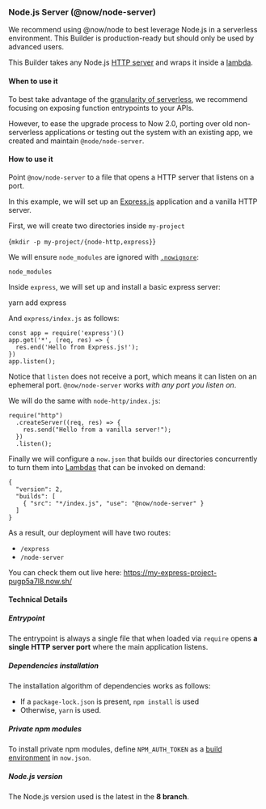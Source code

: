 
### Node.js Server (@now/node-server)

<Note>We <GenericLink href="/docs/v2/deployments/official-builders/node-js-now-node">recommend using <InlineCode>@now/node</InlineCode></GenericLink> to best leverage Node.js in a serverless environment. This Builder is production-ready but should only be used by advanced users.</Note>

This Builder takes any Node.js [HTTP server](node-http-server) and wraps it inside a [lambda](lambda).

#### When to use it

To best take advantage of the [granularity of serverless](lambda-granularity), we recommend focusing on exposing function entrypoints to your APIs.

However, to ease the upgrade process to Now 2.0, porting over old non-serverless applications or testing out the system with an existing app, we created and maintain `@node/node-server`.

#### How to use it

Point `@now/node-server` to a file that opens a HTTP server that listens on a port.

In this example, we will set up an [Express.js](https://expressjs.com/) application and a vanilla HTTP server.

First, we will create two directories inside `my-project`

<TerminalInput>{`mkdir -p my-project/{node-http,express}`}</TerminalInput>

We will ensure `node_modules` are ignored with [`.nowignore`](/docs/v2/deployments/ignoring-source-paths):

```
node_modules
```

Inside `express`, we will set up and install a basic express server:

<TerminalInput>yarn add express</TerminalInput>

And `express/index.js` as follows:
```
const app = require('express')()
app.get('*', (req, res) => {
  res.end('Hello from Express.js!');
})
app.listen();
```

Notice that `listen` does not receive a port, which means it can listen on an ephemeral port. `@now/node-server` works *with any port you listen on*.

We will do the same with `node-http/index.js`:

```
require("http")
  .createServer((req, res) => {
    res.send("Hello from a vanilla server!");
  })
  .listen();
```

Finally we will configure a `now.json` that builds our directories concurrently to turn them into [Lambdas](/docs/v2/deployments/concepts/lambdas) that can be invoked on demand:

```
{
  "version": 2,
  "builds": [
    { "src": "*/index.js", "use": "@now/node-server" }
  ]
}
```

As a result, our deployment will have two routes:
- `/express`
- `/node-server`

You can check them out live here: https://my-express-project-pugp5a7l8.now.sh/

#### Technical Details

##### Entrypoint

The entrypoint is always a single file that when loaded via `require` opens **a single HTTP server port** where the main application listens.

##### Dependencies installation

The installation algorithm of dependencies works as follows:

- If a `package-lock.json` is present, `npm install` is used
- Otherwise, `yarn` is used.

##### Private npm modules

To install private npm modules, define `NPM_AUTH_TOKEN` as a [build environment](/docs/v2/deployments/configuration#build-env) in `now.json`.

##### Node.js version

The Node.js version used is the latest in the **8 branch**.
